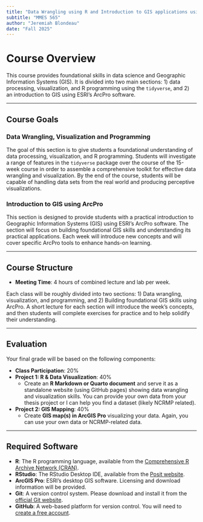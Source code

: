 ```yaml
---
title: "Data Wrangling using R and Introduction to GIS applications using ArcPro"
subtitle: "MMES 565"
author: "Jeremiah Blondeau"
date: "Fall 2025"
---
```


# Course Overview

This course provides foundational skills in data science and Geographic Information Systems (GIS). It is divided into two main sections: 1) data processing, visualization, and R programming using the `tidyverse`, and 2) an introduction to GIS using ESRI's ArcPro software.

---

## Course Goals

### Data Wrangling, Visualization and Programming

The goal of this section is to give students a foundational understanding of data processing, visualization, and R programming. Students will investigate a range of features in the `tidyverse` package over the course of the 15-week course in order to assemble a comprehensive toolkit for effective data wrangling and visualization. By the end of the course, students will be capable of handling data sets from the real world and producing perceptive visualizations.

### Introduction to GIS using ArcPro

This section is designed to provide students with a practical introduction to Geographic Information Systems (GIS) using ESRI’s ArcPro software. The section will focus on building foundational GIS skills and understanding its practical applications. Each week will introduce new concepts and will cover specific ArcPro tools to enhance hands-on learning.

---

## Course Structure

* **Meeting Time**: 4 hours of combined lecture and lab per week.

Each class will be roughly divided into two sections: 1) Data wrangling, visualization, and programming, and 2) Building foundational GIS skills using ArcPro. A short lecture for each section will introduce the week's concepts, and then students will complete exercises for practice and to help solidify their understanding.

---

## Evaluation

Your final grade will be based on the following components:

* **Class Participation**: 20%
* **Project 1: R & Data Visualization**: 40%
    * Create an **R Markdown or Quarto document** and serve it as a standalone website (using GitHub pages) showing data wrangling and visualization skills. You can provide your own data from your thesis project or I can help you find a dataset (likely NCRMP related).
* **Project 2: GIS Mapping**: 40%
    * Create **GIS map(s) in ArcGIS Pro** visualizing your data. Again, you can use your own data or NCRMP-related data.

---

## Required Software

* **R**: The R programming language, available from the [Comprehensive R Archive Network (CRAN)](https://cran.r-project.org/).
* **RStudio**: The RStudio Desktop IDE, available from the [Posit website](https://posit.co/download/rstudio-desktop/).
* **ArcGIS Pro**: ESRI's desktop GIS software. Licensing and download information will be provided.
* **Git**: A version control system. Please download and install it from the [official Git website](https://git-scm.com/downloads).
* **GitHub**: A web-based platform for version control. You will need to [create a free account](https://github.com/join).